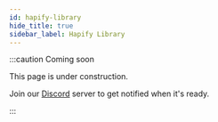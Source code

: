 ```yaml
---
id: hapify-library
hide_title: true
sidebar_label: Hapify Library
---
```



<Warning />

:::caution Coming soon

This page is under construction.

Join our [Discord](https://discord.traxion.dev/) server to get notified when it's ready.

:::

<SourceMarkdown />

